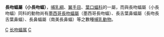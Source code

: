 {{Unreferenced |time=2007-11-22T11:03:14+00:00 }}
{{Automatic taxobox
| taxon =  	Choeroniscus
| authority = Thomas, 1928
}}

'''長吻蝠屬（小長吻蝠）'''，[[哺乳綱|哺乳綱]]、[[翼手目|翼手目]]、[[葉口蝠科|葉口蝠科]]的一屬，而與長吻蝠屬（小長吻蝠）同科的動物尚有[[墨西哥長吻蝠屬|墨西哥長吻蝠屬]]（墨西哥長吻蝠）、長舌葉鼻蝠屬（長吻長舌葉鼻蝠）、長鼻蝠屬（南美長鼻蝠）等之數種[[哺乳動物|哺乳動物]]。

{{taxonbar}}
[[Category:葉口蝠科|C]]
[[Category:长吻蝠属|]]
[[Category:1928年描述的分类群|C]]